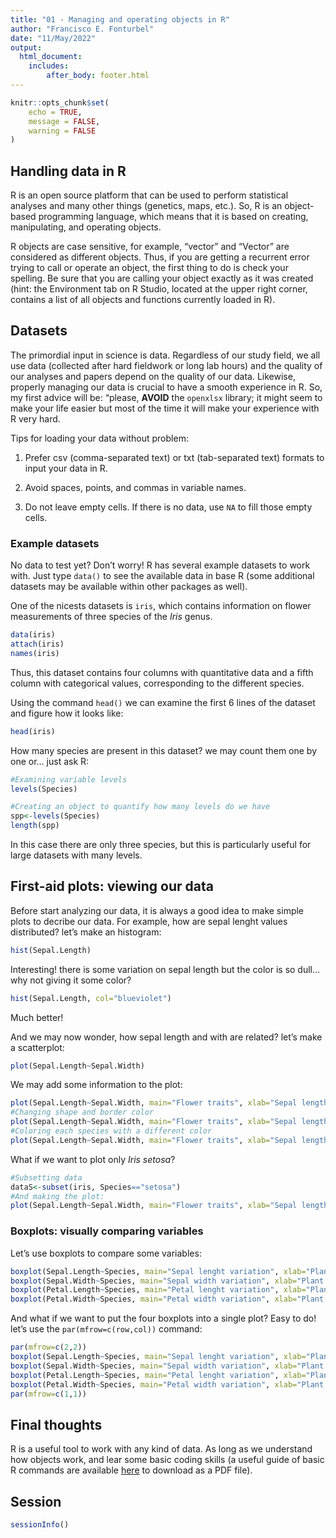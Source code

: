 ```yaml
---
title: "01 - Managing and operating objects in R"
author: "Francisco E. Fonturbel"
date: "11/May/2022"
output: 
  html_document:
    includes:
        after_body: footer.html
---
```


```r
knitr::opts_chunk$set(
	echo = TRUE,
	message = FALSE,
	warning = FALSE
)
```

## Handling data in R

R is an open source platform that can be used to perform statistical analyses and many other things (genetics, maps, etc.). So, R is an object-based programming language, which means that it is based on creating, manipulating, and operating objects.

R objects are case sensitive, for example, "vector" and "Vector" are considered as different objects. Thus, if you are getting a recurrent error trying to call or operate an object, the first thing to do is check your spelling. Be sure that you are calling your object exactly as it was created (hint: the Environment tab on R Studio, located at the upper right corner, contains a list of all objects and functions currently loaded in R).

## Datasets

The primordial input in science is data. Regardless of our study field, we all use data (collected after hard fieldwork or long lab hours) and the quality of our analyses and papers depend on the quality of our data. Likewise, properly managing our data is crucial to have a smooth experience in R. So, my first advice will be: "please, **AVOID** the `openxlsx` library; it might seem to make your life easier but most of the time it will make your experience with R very hard.

Tips for loading your data without problem:

(1) Prefer csv (comma-separated text) or txt (tab-separated text) formats to input your data in R.

(2) Avoid spaces, points, and commas in variable names.

(3) Do not leave empty cells. If there is no data, use `NA` to fill those empty cells.


### Example datasets

No data to test yet? Don't worry! R has several example datasets to work with. Just type `data()` to see the available data in base R (some additional datasets may be available within other packages as well).

One of the nicests datasets is `iris`, which contains information on flower measurements of three species of the _Iris_ genus.

```r
data(iris)
attach(iris)
names(iris)
```

Thus, this dataset contains four columns with quantitative data and a fifth column with categorical values, corresponding to the different species.

Using the command `head()` we can examine the first 6 lines of the dataset and figure how it looks like:

```r
head(iris)
```

How many species are present in this dataset? we may count them one by one or... just ask R:

```r
#Examining variable levels
levels(Species)

#Creating an object to quantify how many levels do we have
spp<-levels(Species)
length(spp)
```

In this case there are only three species, but this is particularly useful for large datasets with many levels.

## First-aid plots: viewing our data

Before start analyzing our data, it is always a good idea to make simple plots to decribe our data. For example, how are sepal lenght values distributed? let's make an histogram:

```r
hist(Sepal.Length)
```

Interesting! there is some variation on sepal length but the color is so dull... why not giving it some color?

```r
hist(Sepal.Length, col="blueviolet")
```

Much better!

And we may now wonder, how sepal length and with are related? let's make a scatterplot:

```r
plot(Sepal.Length~Sepal.Width)
```

We may add some information to the plot:

```r
plot(Sepal.Length~Sepal.Width, main="Flower traits", xlab="Sepal length", ylab="Sepal width", col="dodgerblue2", pch=19)
#Changing shape and border color
plot(Sepal.Length~Sepal.Width, main="Flower traits", xlab="Sepal length", ylab="Sepal width", col="yellow", bg="blueviolet", pch=24)
#Coloring each species with a different color
plot(Sepal.Length~Sepal.Width, main="Flower traits", xlab="Sepal length", ylab="Sepal width", col=iris$Species, pch=19)
```


What if we want to plot only _Iris setosa_?

```r
#Subsetting data
dataS<-subset(iris, Species=="setosa")
#And making the plot:
plot(Sepal.Length~Sepal.Width, main="Flower traits", xlab="Sepal length", ylab="Sepal width", col="dodgerblue2", pch=19, data=dataS)
```

### Boxplots: visually comparing variables

Let's use boxplots to compare some variables:

```r
boxplot(Sepal.Length~Species, main="Sepal lenght variation", xlab="Plant species", ylab="Sepal lenght")
boxplot(Sepal.Width~Species, main="Sepal width variation", xlab="Plant species", ylab="Sepal width")
boxplot(Petal.Length~Species, main="Petal lenght variation", xlab="Plant species", ylab="Petal lenght")
boxplot(Petal.Width~Species, main="Petal width variation", xlab="Plant species", ylab="Petal width")
```

And what if we want to put the four boxplots into a single plot? Easy to do! let's use the `par(mfrow=c(row,col))` command:

```r
par(mfrow=c(2,2))
boxplot(Sepal.Length~Species, main="Sepal lenght variation", xlab="Plant species", ylab="Sepal lenght")
boxplot(Sepal.Width~Species, main="Sepal width variation", xlab="Plant species", ylab="Sepal width")
boxplot(Petal.Length~Species, main="Petal lenght variation", xlab="Plant species", ylab="Petal lenght")
boxplot(Petal.Width~Species, main="Petal width variation", xlab="Plant species", ylab="Petal width")
par(mfrow=c(1,1))
```


## Final thoughts

R is a useful tool to work with any kind of data. As long as we understand how objects work, and lear some basic coding skills (a useful guide of basic R commands are available [here](https://iqss.github.io/dss-workshops/R/Rintro/base-r-cheat-sheet.pdf) to download as a PDF file).

## Session

```r
sessionInfo()
```